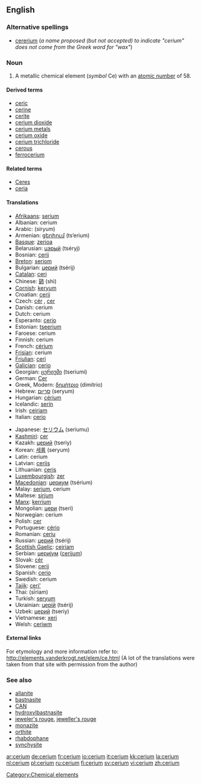 ==English==

{{elements|Ce|lanthanum|La|praseodymium|Pr}}

===Alternative spellings===
* [[cererium]] (''a name proposed (but not accepted) to indicate "cerium" does not come from the Greek word for "wax"'')

===Noun===
{{en-noun|-}}
{{wikipedia}}

# A metallic chemical element (''symbol'' Ce) with an [[atomic number]] of 58.

====Derived terms====
* [[ceric]]
* [[cerine]]
* [[cerite]]
* [[cerium dioxide]]
* [[cerium metals]]
* [[cerium oxide]]
* [[cerium trichloride]]
* [[cerous]]
* [[ferrocerium]]

====Related terms====
* [[Ceres]]<!--etymon-->
* [[ceria]]

====Translations====
{{trans-top|chemical element}}
* [[Afrikaans]]: [[serium]]
* Albanian: cerium
* Arabic: {{ARchar|[[سيريوم]]}} (síryum) {{m}}
* Armenian: [[ցերիում]] (ts‘erium)
* [[Basque]]: [[zerioa]]
* Belarusian: [[цэрый]] (tséryj) {{m}}
* Bosnian: [[cerij]]
* [[Breton]]: [[seriom]]
* Bulgarian: [[церий]] (tsérij) {{m}}
* [[Catalan]]: [[ceri]]
* Chinese: [[鈰]] (shì)
* [[Cornish]]: [[keryum]]
* Croatian: [[cerij]]
* Czech: [[cér]] {{m}}, [[cer]] {{m}}
* Danish: cerium
* Dutch: cerium {{n}}
* Esperanto: [[cerio]]
* Estonian: [[tseerium]]
* Faroese: cerium
* Finnish: cerium
* French: [[cérium]] {{m}}
* [[Frisian]]: cerium
* [[Friulian]]: [[ceri]]
* [[Galician]]: [[cerio]]
* Georgian: [[ცერიუმი]] (tseriumi)
* German: [[Cer]] {{n}}
* Greek, Modern: [[δημήτριο]] (dimítrio) {{n}}
* Hebrew: [[סריום]] (seryum)
* Hungarian: [[cérium]]
* Icelandic: [[serín]]
* Irish: [[ceiriam]]
* Italian: [[cerio]] {{m}}
{{trans-mid}}
* Japanese: [[セリウム]] (seriumu)
* [[Kashmiri]]: [[cer]]
* Kazakh: [[церий]] (tseriy)
* Korean: [[세륨]] (seryum)
* Latin: cerium
* Latvian: [[cerijs]]
* Lithuanian: [[ceris]]
* [[Luxembourgish]]: [[zer]]
* [[Macedonian]]: [[цериум]] (tsérium) {{m}}
* Malay: [[serium]], cerium
* Maltese: [[sirjum]]
* [[Manx]]: [[kerrium]]
* Mongolian: [[цери]] (tseri)
* Norwegian: cerium
* Polish: [[cer]] {{m}}
* Portuguese: [[cério]] {{m}}
* Romanian: [[ceriu]] {{n}}
* Russian: [[церий]] (tsérij) {{m}}
* [[Scottish Gaelic]]: [[ceiriam]]
* Serbian: [[церијум]] ([[cerijum]]) {{m}}
* Slovak: [[cér]]
* Slovene: [[cerij]]
* Spanish: [[cerio]] {{m}}
* Swedish: cerium
* [[Tajik]]: [[ceri']]
* Thai: {{THchar|[[ซีเรียม]]}} (sīriam)
* Turkish: [[seryum]]
* Ukrainian: [[церiй]] (tsérij) {{m}}
* Uzbek: [[церий]] (tseriy)
* Vietnamese: [[xeri]]
* Welsh: [[ceriwm]]
{{trans-bottom}}

====External links====
For etymology and more information refer to:
http://elements.vanderkrogt.net/elem/ce.html
(A lot of the translations were taken from that site with permission from the author)

===See also===
* [[allanite]]
* [[bastnasite]]
* [[CAN]]
* [[hydroxylbastnasite]]
* [[jeweler's rouge]], [[jeweller's rouge]]
* [[monazite]]
* [[orthite]]
* [[rhabdophane]]
* [[synchysite]]

[[Category:Chemical elements]]

[[ar:cerium]]
[[de:cerium]]
[[fr:cerium]]
[[io:cerium]]
[[it:cerium]]
[[kk:cerium]]
[[la:cerium]]
[[nl:cerium]]
[[pl:cerium]]
[[ru:cerium]]
[[fi:cerium]]
[[sv:cerium]]
[[vi:cerium]]
[[zh:cerium]]